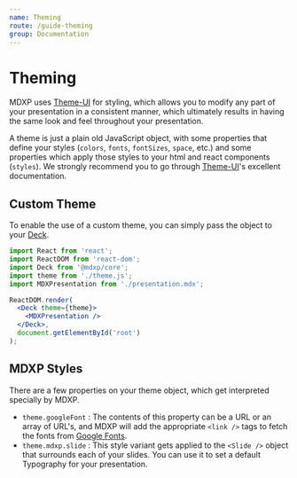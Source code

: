 ```yaml
---
name: Theming
route: /guide-theming
group: Documentation
---
```


# Theming
MDXP uses [Theme-UI][themeui] for styling, which allows you to modify any part of your presentation in a consistent manner, which ultimately results in having the same look and feel throughout your presentation.

A theme is just a plain old JavaScript object, with some properties that define your styles (`colors`, `fonts`, `fontSizes`, `space`, etc.) and some properties which apply those styles to your html and react components (`styles`).
We strongly recommend you to go through [Theme-UI][themeui]'s excellent documentation.


## Custom Theme
To enable the use of a custom theme, you can simply pass the object to your [Deck](/core-components#deck).

```jsx
import React from 'react';
import ReactDOM from 'react-dom';
import Deck from '@mdxp/core';
import theme from './theme.js';
import MDXPresentation from './presentation.mdx';

ReactDOM.render(
  <Deck theme={theme}>
    <MDXPresentation />
  </Deck>,
  document.getElementById('root')
);
```

## MDXP Styles
There are a few properties on your theme object, which get interpreted specially by MDXP.

- `theme.googleFont` : The contents of this property can be a URL or an array of URL's, and MDXP will add the appropriate `<link />` tags to fetch the fonts from [Google Fonts](https://fonts.google.com/).
- `theme.mdxp.slide` : This style variant gets applied to the `<Slide />` object that surrounds each of your slides. You can use it to set a default Typography for your presentation.


[themeui]: https://theme-ui.com
